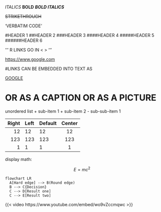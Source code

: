 *ITALICS*
**BOLD**
***BOLD ITALICS***

~~STRIKETHROUGH~~

'VERBATIM CODE' 


#HEADER 1
##HEADER 2
###HEADER 3
####HEADER 4
#####HEADER 5
######HEADER 6

''' R
LINKS GO IN < >
'''

<https://www.google.com>

#LINKS CAN BE EMBEDDED INTO TEXT AS

[GOOGLE](https://www.google.com)

# OR AS A CAPTION OR AS A PICTURE 

unordered list
    + sub-item 1
    + sub-item 2
        - sub-sub-item 1


| Right | Left | Default | Center |
|------:|:-----|---------|:------:|
|   12  |  12  |    12   |    12  |
|  123  |  123 |   123   |   123  |
|    1  |    1 |     1   |     1  |


display math:

$$E = mc^{2}$$


```mermaid
flowchart LR
  A[Hard edge] --> B(Round edge)
  B --> C{Decision}
  C --> D[Result one]
  C --> E[Result two]
```

{{< video https://www.youtube.com/embed/wo9vZccmqwc >}}